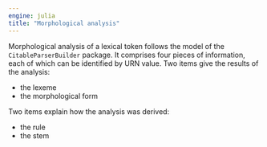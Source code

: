 ```yaml
---
engine: julia
title: "Morphological analysis"
---
```


Morphological analysis of a lexical token follows the model of the `CitableParserBuilder` package. It comprises four pieces of information, each of which can be identified by URN value. Two items give the results of the analysis:

- the lexeme
- the morphological form


Two items explain how the analysis was derived:

- the rule 
- the stem

